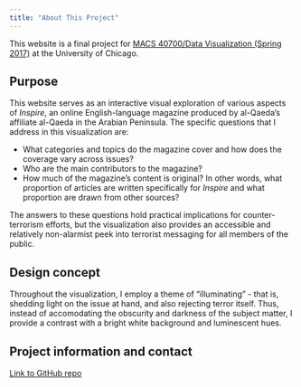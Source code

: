 ```yaml
---
title: "About This Project"
---
```


This website is a final project for [MACS 40700/Data Visualization (Spring 2017)](https://github.com/uc-cfss/dataviz) at the University of Chicago.

## Purpose

This website serves as an interactive visual exploration of various aspects of *Inspire*, an online English-language magazine produced by al-Qaeda's affiliate al-Qaeda in the Arabian Peninsula. The specific questions that I address in this visualization are:

* What categories and topics do the magazine cover and how does the coverage vary across issues? 
* Who are the main contributors to the magazine? 
* How much of the magazine's content is original? In other words, what proportion of articles are written specifically for *Inspire* and what proportion are drawn from other sources?

The answers to these questions hold practical implications for counter-terrorism efforts, but the visualization also provides an accessible and relatively non-alarmist peek into terrorist messaging for all members of the public.

## Design concept

Throughout the visualization, I employ a theme of "illuminating" - that is, shedding light on the issue at hand, and also rejecting terror itself. Thus, instead of accomodating the obscurity and darkness of the subject matter, I provide a contrast with a bright white background and luminescent hues. 

## Project information and contact

[Link to GitHub repo](https://github.com/kimswchi/inspire-magazine-dataviz)